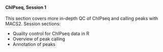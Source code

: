 <br>

#### **ChIPseq, Session 1**

This section covers more in-depth QC of ChIPseq and calling peaks with MACS2.
Session sections:

* Quality control for ChIPseq data in R
* Overview of peak calling
* Annotation of peaks